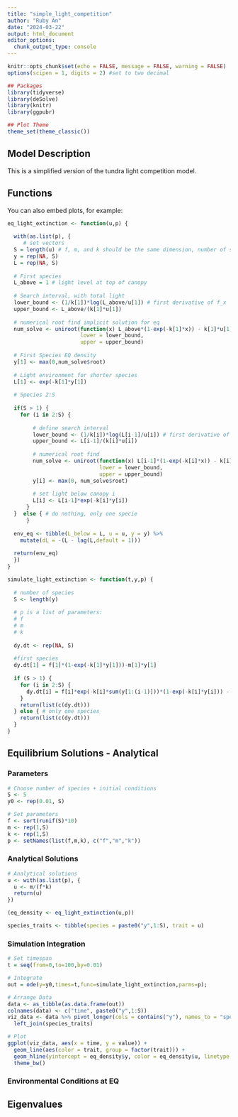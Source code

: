 ```yaml
---
title: "simple_light_competition"
author: "Ruby An"
date: "2024-03-22"
output: html_document
editor_options: 
  chunk_output_type: console
---
```


```r
knitr::opts_chunk$set(echo = FALSE, message = FALSE, warning = FALSE)
options(scipen = 1, digits = 2) #set to two decimal 

## Packages
library(tidyverse)
library(deSolve)
library(knitr)
library(ggpubr)

## Plot Theme
theme_set(theme_classic())
```

## Model Description 

This is a simplified version of the tundra light competition model. 

## Functions

You can also embed plots, for example:

```r

eq_light_extinction <- function(u,p) {
  
  with(as.list(p), {
     # set vectors
  S = length(u) # f, m, and k should be the same dimension, number of species
  y = rep(NA, S)
  L = rep(NA, S)
  
  # First species 
  L_above = 1 # light level at top of canopy
  
  # Search interval, with total light
  lower_bound <- (1/k[1])*log(L_above/u[1]) # first derivative of f_x
  upper_bound <- L_above/(k[1]*u[1]) 
  
  # numerical root find implicit solution for eq 
  num_solve <- uniroot(function(x) L_above*(1-exp(-k[1]*x)) - k[1]*u[1]*x, 
                       lower = lower_bound,
                       upper = upper_bound)
  
  # First Species EQ density
  y[1] <- max(0,num_solve$root)
  
  # Light environment for shorter species
  L[1] <- exp(-k[1]*y[1])
  
  # Species 2:S
  
  if(S > 1) {
    for (i in 2:S) {
      
        # define search interval
        lower_bound <- (1/k[i])*log(L[i-1]/u[i]) # first derivative of f_x
        upper_bound <- L[i-1]/(k[i]*u[i])
        
        # numerical root find
        num_solve <- uniroot(function(x) L[i-1]*(1-exp(-k[i]*x)) - k[i]*u[i]*x, 
                             lower = lower_bound,
                             upper = upper_bound)
        y[i] <- max(0, num_solve$root)
        
        # set light below canopy i
        L[i] <- L[i-1]*exp(-k[i]*y[i])
      }
  }  else { # do nothing, only one specie
      }
  
  env_eq <- tibble(L_below = L, u = u, y = y) %>% 
    mutate(dL = -(L - lag(L,default = 1)))
  
  return(env_eq)
  })
}

simulate_light_extinction <- function(t,y,p) {
  
  # number of species
  S <- length(y) 
  
  # p is a list of parameters: 
  # f
  # m
  # k
  
  dy.dt <- rep(NA, S)
  
  #first species 
  dy.dt[1] = f[1]*(1-exp(-k[1]*y[1]))-m[1]*y[1] 
  
  if (S > 1) {
    for (i in 2:S) {
      dy.dt[i] = f[i]*exp(-k[i]*sum(y[1:(i-1)]))*(1-exp(-k[i]*y[i])) - m[i]*y[i]
    }
    return(list(c(dy.dt)))
  } else { # only one species
    return(list(c(dy.dt)))
  }
}
```


## Equilibrium Solutions - Analytical

### Parameters
```r
# Choose number of species + initial conditions
S <- 5
y0 <- rep(0.01, S)

# Set parameters
f <- sort(runif(S)*10)
m <- rep(1,S)
k <- rep(1,S)
p <- setNames(list(f,m,k), c("f","m","k"))
```

### Analytical Solutions
```r
# Analytical solutions
u <- with(as.list(p), { 
  u <- m/(f*k)
  return(u)
})

(eq_density <- eq_light_extinction(u,p))

species_traits <- tibble(species = paste0("y",1:S), trait = u)

```

### Simulation Integration
```r
# Set timespan
t = seq(from=0,to=100,by=0.01)

# Integrate
out = ode(y=y0,times=t,func=simulate_light_extinction,parms=p);

# Arrange Data
data <- as_tibble(as.data.frame(out))
colnames(data) <- c("time", paste0("y",1:S))
viz_data <- data %>% pivot_longer(cols = contains("y"), names_to = "species", values_to = "value") %>% 
  left_join(species_traits)

# Plot 
ggplot(viz_data, aes(x = time, y = value)) + 
  geom_line(aes(color = trait, group = factor(trait))) + 
  geom_hline(yintercept = eq_density$y, color = eq_density$u, linetype = 2) + 
  theme_bw() 
```

### Environmental Conditions at EQ

## Eigenvalues 




